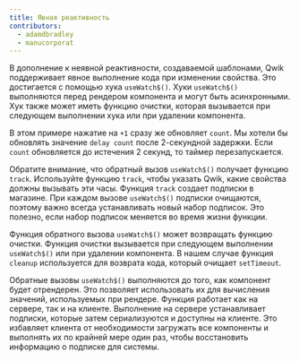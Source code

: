 ```yaml
---
title: Явная реактивность
contributors:
  - adamdbradley
  - manucorporat
---
```


В дополнение к неявной реактивности, создаваемой шаблонами, Qwik поддерживает явное выполнение кода при изменении свойства. Это достигается с помощью хука `useWatch$()`. Хуки `useWatch$()` выполняются перед рендером компонента и могут быть асинхронными. Хук также может иметь функцию очистки, которая вызывается при следующем выполнении хука или при удалении компонента.

В этом примере нажатие на `+1` сразу же обновляет `count`. Мы хотели бы обновлять значение `delay count` после 2-секундной задержки. Если `count` обновляется до истечения 2 секунд, то таймер перезапускается.

Обратите внимание, что обратный вызов `useWatch$()` получает функцию `track`. Используйте функцию `track`, чтобы указать Qwik, какие свойства должны вызывать эти часы. Функция `track` создает подписки в магазине. При каждом вызове `useWatch$()` подписки очищаются, поэтому важно всегда устанавливать новый набор подписок. Это полезно, если набор подписок меняется во время жизни функции.

Функция обратного вызова `useWatch$()` может возвращать функцию очистки. Функция очистки вызывается при следующем выполнении `useWatch$()` или при удалении компонента. В нашем случае функция `cleanup` используется для возврата кода, который очищает `setTimeout`.

Обратные вызовы `useWatch$()` выполняются до того, как компонент будет отрендерен. Это позволяет использовать их для вычисления значений, используемых при рендере. Функция работает как на сервере, так и на клиенте. Выполнение на сервере устанавливает подписки, которые затем сериализуются и доступны на клиенте. Это избавляет клиента от необходимости загружать все компоненты и выполнять их по крайней мере один раз, чтобы восстановить информацию о подписке для системы.
